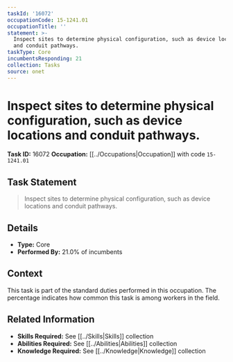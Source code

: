 ```yaml
---
taskId: '16072'
occupationCode: 15-1241.01
occupationTitle: ''
statement: >-
  Inspect sites to determine physical configuration, such as device locations
  and conduit pathways.
taskType: Core
incumbentsResponding: 21
collection: Tasks
source: onet
---
```

# Inspect sites to determine physical configuration, such as device locations and conduit pathways.

**Task ID:** 16072
**Occupation:** [[../Occupations|Occupation]] with code `15-1241.01`

## Task Statement

> Inspect sites to determine physical configuration, such as device locations and conduit pathways.

## Details

- **Type:** Core
- **Performed By:** 21.0% of incumbents

## Context

This task is part of the standard duties performed in this occupation. The percentage indicates how common this task is among workers in the field.

## Related Information

- **Skills Required:** See [[../Skills|Skills]] collection
- **Abilities Required:** See [[../Abilities|Abilities]] collection
- **Knowledge Required:** See [[../Knowledge|Knowledge]] collection
